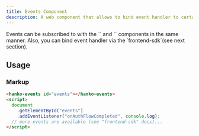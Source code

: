 ```yaml
---
title: Events Component
description: A web component that allows to bind event handler to certain events, without displaying UI elements. 
---
```


<Info>
Events can be subscribed to with the `<hanko-auth>` and `<hanko-profile>` components in the same manner. Also, you can bind event handler via the `frontend-sdk`(see next section).
</Info>

## Usage 

### Markup

```html
<hanko-events id="events"></hanko-events>
<script>
  document
    .getElementById("events")
    .addEventListener("onAuthFlowCompleted", console.log);
  // more events are available (see "frontend-sdk" docs)...
</script>
```